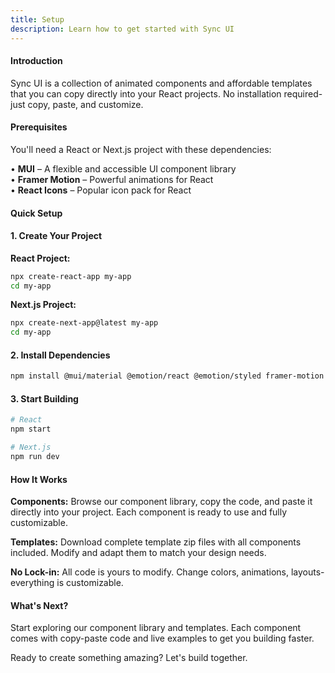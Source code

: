 ```yaml
---
title: Setup
description: Learn how to get started with Sync UI
---
```


#### Introduction

Sync UI is a collection of animated components and affordable templates that you can copy directly into your React projects. No installation required-just copy, paste, and customize.

#### Prerequisites

You'll need a React or Next.js project with these dependencies:

• **MUI** – A flexible and accessible UI component library  
• **Framer Motion** – Powerful animations for React  
• **React Icons** – Popular icon pack for React

#### Quick Setup

#### 1. Create Your Project

**React Project:**

```bash
npx create-react-app my-app
cd my-app
```

**Next.js Project:**

```bash
npx create-next-app@latest my-app
cd my-app
```

#### 2. Install Dependencies

```bash
npm install @mui/material @emotion/react @emotion/styled framer-motion react-icons
```

#### 3. Start Building

```bash
# React
npm start

# Next.js
npm run dev
```

#### How It Works

**Components:** Browse our component library, copy the code, and paste it directly into your project. Each component is ready to use and fully customizable.

**Templates:** Download complete template zip files with all components included. Modify and adapt them to match your design needs.

**No Lock-in:** All code is yours to modify. Change colors, animations, layouts-everything is customizable.

#### What's Next?

Start exploring our component library and templates. Each component comes with copy-paste code and live examples to get you building faster.

Ready to create something amazing? Let's build together.
